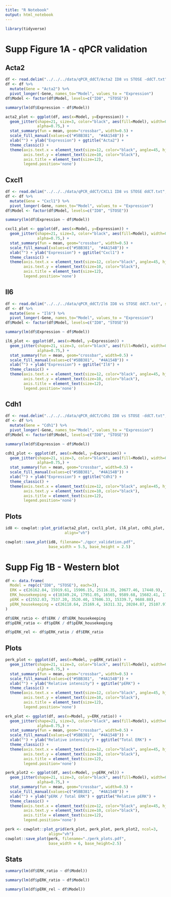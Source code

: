 ```yaml
---
title: "R Notebook"
output: html_notebook
---
```


```r
library(tidyverse)
```

# Supp Figure 1A - qPCR validation
## Acta2
```r
df <- read.delim("../../../data/qPCR_ddCT/Acta2 ID8 vs STOSE -ddCT.txt", sep="\t")
df <- df %>%
  mutate(Gene = "Acta2") %>%
  pivot_longer(-Gene, names_to="Model", values_to = "Expression")
df$Model <- factor(df$Model, levels=c("ID8", "STOSE"))
```

```r
summary(lm(df$Expression ~ df$Model))
```

```r
acta2_plot <- ggplot(df, aes(x=Model, y=Expression)) +
  geom_jitter(shape=21, size=3, color="black", aes(fill=Model), width=0.1,
              alpha=0.75,) +
  stat_summary(fun = mean, geom="crossbar", width=0.5) +
  scale_fill_manual(values=c("#5BB381",  "#4A154B")) +
  xlab("") + ylab("Expression") + ggtitle("Acta2") +
  theme_classic() +
  theme(axis.text.x = element_text(size=12, color="black", angle=45, hjust=1),
        axis.text.y = element_text(size=10, color="black"),
        axis.title = element_text(size=12),
        legend.position='none')
```

## Cxcl1
```r
df <- read.delim("../../../data/qPCR_ddCT/CXCL1 ID8 vs STOSE ddCT.txt", sep="\t")
df <- df %>%
  mutate(Gene = "Cxcl1") %>%
  pivot_longer(-Gene, names_to="Model", values_to = "Expression")
df$Model <- factor(df$Model, levels=c("ID8", "STOSE"))
```

```r
summary(lm(df$Expression ~ df$Model))
```

```r
cxcl1_plot <- ggplot(df, aes(x=Model, y=Expression)) +
  geom_jitter(shape=21, size=3, color="black", aes(fill=Model), width=0.1,
              alpha=0.75,) +
  stat_summary(fun = mean, geom="crossbar", width=0.5) +
  scale_fill_manual(values=c("#5BB381",  "#4A154B")) +
  xlab("") + ylab("Expression") + ggtitle("Cxcl1") +
  theme_classic() +
  theme(axis.text.x = element_text(size=12, color="black", angle=45, hjust=1),
        axis.text.y = element_text(size=10, color="black"),
        axis.title = element_text(size=12),
        legend.position='none')
```


## Il6
```r
df <- read.delim("../../../data/qPCR_ddCT/Il6 ID8 vs STOSE ddCT.txt", sep="\t")
df <- df %>%
  mutate(Gene = "Il6") %>%
  pivot_longer(-Gene, names_to="Model", values_to = "Expression")
df$Model <- factor(df$Model, levels=c("ID8", "STOSE"))
```

```r
summary(lm(df$Expression ~ df$Model))
```

```r
il6_plot <- ggplot(df, aes(x=Model, y=Expression)) +
  geom_jitter(shape=21, size=3, color="black", aes(fill=Model), width=0.1,
              alpha=0.75,) +
  stat_summary(fun = mean, geom="crossbar", width=0.5) +
  scale_fill_manual(values=c("#5BB381",  "#4A154B")) +
  xlab("") + ylab("Expression") + ggtitle("Il6") +
  theme_classic() +
  theme(axis.text.x = element_text(size=12, color="black", angle=45, hjust=1),
        axis.text.y = element_text(size=10, color="black"),
        axis.title = element_text(size=12),
        legend.position='none')
```

## Cdh1
```r
df <- read.delim("../../../data/qPCR_ddCT/Cdh1 ID8 vs STOSE -ddCT.txt", sep="\t")
df <- df %>%
  mutate(Gene = "Cdh1") %>%
  pivot_longer(-Gene, names_to="Model", values_to = "Expression")
df$Model <- factor(df$Model, levels=c("ID8", "STOSE"))
```

```r
summary(lm(df$Expression ~ df$Model))
```

```r
cdh1_plot <- ggplot(df, aes(x=Model, y=Expression)) +
  geom_jitter(shape=21, size=3, color="black", aes(fill=Model), width=0.1,
              alpha=0.75,) +
  stat_summary(fun = mean, geom="crossbar", width=0.5) +
  scale_fill_manual(values=c("#5BB381",  "#4A154B")) +
  xlab("") + ylab("Expression") + ggtitle("Cdh1") +
  theme_classic() +
  theme(axis.text.x = element_text(size=12, color="black", angle=45, hjust=1),
        axis.text.y = element_text(size=10, color="black"),
        axis.title = element_text(size=12),
        legend.position='none')
```

## Plots
```r
id8 <- cowplot::plot_grid(acta2_plot, cxcl1_plot, il6_plot, cdh1_plot, ncol=4,
                          align="vh")

cowplot::save_plot(id8, filename="./qpcr_validation.pdf",
                   base_width = 5.5, base_height = 2.5)
```

# Supp Fig 1B - Western blot
```r
df <- data.frame(
  Model = rep(c("ID8", "STOSE"), each=3),
  ERK = c(26162.84, 15919.61, 15906.15, 25116.35, 20677.46, 17448.9),
  ERK_housekeeping = c(18349.24, 17951.05, 16565, 9589.68, 15682.41, 17070.95),
  pERK = c(2552.03, 7537.20, 3520.40, 17606.33, 15339.7, 9688.88),
  pERK_housekeeping = c(26118.64, 25169.4, 16311.32, 20284.87, 25107.97, 11157.23)
)
```

```r
df$ERK_ratio <- df$ERK / df$ERK_housekeeping
df$pERK_ratio <- df$pERK / df$pERK_housekeeping
```

```r
df$pERK_rel <- df$pERK_ratio / df$ERK_ratio
```

## Plots
```r
perk_plot <- ggplot(df, aes(x=Model, y=pERK_ratio)) +
  geom_jitter(shape=21, size=3, color="black", aes(fill=Model), width=0.1,
              alpha=0.75,) +
  stat_summary(fun = mean, geom="crossbar", width=0.5) +
  scale_fill_manual(values=c("#5BB381",  "#4A154B")) +
  xlab("") + ylab("Relative intensity") + ggtitle("pERK") +
  theme_classic() +
  theme(axis.text.x = element_text(size=12, color="black", angle=45, hjust=1),
        axis.text.y = element_text(size=10, color="black"),
        axis.title = element_text(size=12),
        legend.position='none')
```

```r
erk_plot <- ggplot(df, aes(x=Model, y=ERK_ratio)) +
  geom_jitter(shape=21, size=3, color="black", aes(fill=Model), width=0.1,
              alpha=0.75,) +
  stat_summary(fun = mean, geom="crossbar", width=0.5) +
  scale_fill_manual(values=c("#5BB381",  "#4A154B")) +
  xlab("") + ylab("Relative intensity") + ggtitle("Total ERK") +
  theme_classic() +
  theme(axis.text.x = element_text(size=12, color="black", angle=45, hjust=1),
        axis.text.y = element_text(size=10, color="black"),
        axis.title = element_text(size=12),
        legend.position='none')
```

```r
perk_plot2 <- ggplot(df, aes(x=Model, y=pERK_rel)) +
  geom_jitter(shape=21, size=3, color="black", aes(fill=Model), width=0.1,
              alpha=0.75,) +
  stat_summary(fun = mean, geom="crossbar", width=0.5) +
  scale_fill_manual(values=c("#5BB381",  "#4A154B")) +
  xlab("") + ylab("pERK / Total ERK") + ggtitle("Relative pERK") +
  theme_classic() +
  theme(axis.text.x = element_text(size=12, color="black", angle=45, hjust=1),
        axis.text.y = element_text(size=10, color="black"),
        axis.title = element_text(size=12),
        legend.position='none')
```

```r
perk <- cowplot::plot_grid(erk_plot, perk_plot, perk_plot2, ncol=3,
                   align="vh")
cowplot::save_plot(perk, filename="./perk_plots.pdf",
                   base_width = 6, base_height=2.5)
```

## Stats
```r
summary(lm(df$ERK_ratio ~ df$Model))
```

```r
summary(lm(df$pERK_ratio ~ df$Model))
```

```r
summary(lm(df$pERK_rel ~ df$Model))
```


